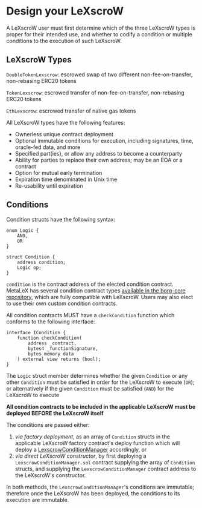 # Design your LeXscroW

A LeXscroW user must first determine which of the three LeXscroW types is proper for their intended use, and whether to codify a condition or multiple conditions to the execution of such LeXscroW.

## LeXscroW Types

`DoubleTokenLexscrow`: escrowed swap of two different non-fee-on-transfer, non-rebasing ERC20 tokens

`TokenLexscrow`: escrowed transfer of non-fee-on-transfer, non-rebasing ERC20 tokens

`EthLexscrow`: escrowed transfer of native gas tokens


All LeXscroW types have the following features:

- Ownerless unique contract deployment
- Optional immutable conditions for execution, including signatures, time, oracle-fed data, and more
- Specified part(ies), or allow any address to become a counterparty
- Ability for parties to replace their own address; may be an EOA or a contract
- Option for mutual early termination 
- Expiration time denominated in Unix time
- Re-usability until expiration

## Conditions 

Condition structs have the following syntax:

    enum Logic {
        AND,
        OR
    }

    struct Condition {
        address condition;
        Logic op;
    }

`condition` is the contract address of the elected condition contract. MetaLeX has several condition contract types [available in the borg-core repository](https://github.com/MetaLex-Tech/borg-core/tree/main/src/libs/conditions), which are fully compatible with LeXscroW. Users may also elect to use their own custom condition contracts. 

All condition contracts MUST have a `checkCondition` function which conforms to the following interface:

    interface ICondition {
        function checkCondition(
            address _contract,
            bytes4 _functionSignature,
            bytes memory data
        ) external view returns (bool);
    }

The `Logic` struct member determines whether the given `Condition` or any other `Condition` must be satisfied in order for the LeXscroW to execute (`OR`); or alternatively if the given `Condition` must be satisfied (`AND`) for the LeXscroW to execute

**All condition contracts to be included in the applicable LeXscroW must be deployed BEFORE the LeXscroW itself**

The conditions are passed either:

1. *via factory deployment*, as an array of `Condition` structs in the applicable LeXscroW factory contract's deploy function which will deploy a [LexscrowConditionManager](https://github.com/MetaLex-Tech/LeXscrow/blob/main/src/libs/LexscrowConditionManager.sol) accordingly, or 
2. *via direct LeXscroW constructor*, by first deploying a `LexscrowConditionManager.sol` contract supplying the array of `Condition` structs, and supplying the `LexscrowConditionManager` contract address to the LeXscroW's constructor.

In both methods, the `LexscrowConditionManager`'s conditions are immutable; therefore once the LeXscroW has been deployed, the conditions to its execution are immutable.
